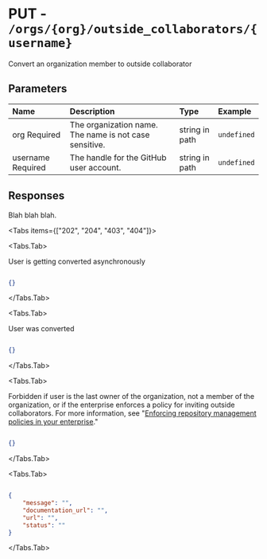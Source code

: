 
# PUT - `/orgs/{org}/outside_collaborators/{username}`

Convert an organization member to outside collaborator

## Parameters

| Name | Description | Type | Example |
| :---- | :---- | :---- | :---- |
| org <span class="bg-blue-100 text-blue-800 text-xs font-medium me-2 px-2.5 py-0.5 rounded dark:bg-blue-900 dark:text-blue-300">Required</span> | The organization name. The name is not case sensitive. | string in path | `undefined` |
| username <span class="bg-blue-100 text-blue-800 text-xs font-medium me-2 px-2.5 py-0.5 rounded dark:bg-blue-900 dark:text-blue-300">Required</span> | The handle for the GitHub user account. | string in path | `undefined` |

## Responses

Blah blah blah.

<Tabs items={["202", "204", "403", "404"]}>

<Tabs.Tab>

User is getting converted asynchronously

```json

{}

```

</Tabs.Tab>

<Tabs.Tab>

User was converted

```json

{}

```

</Tabs.Tab>

<Tabs.Tab>

Forbidden if user is the last owner of the organization, not a member of the organization, or if the enterprise enforces a policy for inviting outside collaborators. For more information, see "[Enforcing repository management policies in your enterprise](https://docs.github.com/en/enterprise-cloud@latest/admin/policies/enforcing-policies-for-your-enterprise/enforcing-repository-management-policies-in-your-enterprise#enforcing-a-policy-for-inviting-outside-collaborators-to-repositories)."

```json

{}

```

</Tabs.Tab>

<Tabs.Tab>



```json

{
    "message": "",
    "documentation_url": "",
    "url": "",
    "status": ""
}

```

</Tabs.Tab>

</Tabs>